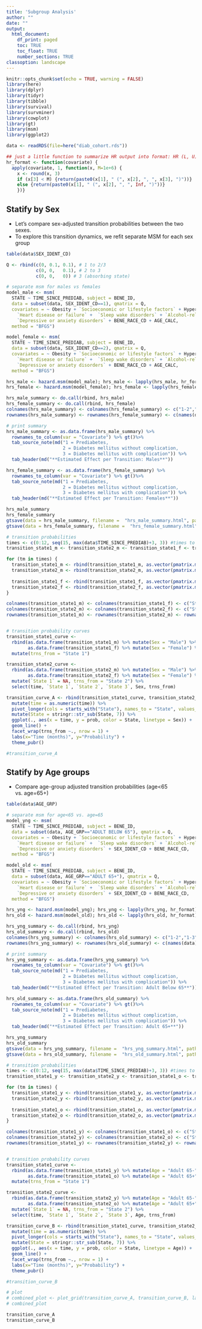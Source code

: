 ```yaml
---
title: 'Subgroup Analysis'
author: ""
date: ""
output:
  html_document:
    df_print: paged
    toc: TRUE
    toc_float: TRUE
    number_sections: TRUE
classoption: landscape
---
```



```r
knitr::opts_chunk$set(echo = TRUE, warning = FALSE)
library(here)
library(dplyr)
library(tidyr)
library(tibble)
library(survival)
library(survminer)
library(cowplot)
library(gt)
library(msm)
library(ggplot2)

data <- readRDS(file=here("diab_cohort.rds"))

## just a little function to summarize HR output into format: HR (L, U)
hr_format <- function(covariate) {
  apply(covariate, 1, function(x, M=1e+6) {
    x <- round(x, 3)
    if (x[3] < M) {return(paste0(x[1], " (", x[2], ", ", x[3], ")"))}
    else {return(paste0(x[1], " (", x[2], ", ", Inf, ")"))}
    })}
```



## Statify by Sex
* Let's compare sex-adjusted transition probabilities between the two sexes.
* To explore this transition dynamics, we refit separate MSM for each sex group

```r
table(data$SEX_IDENT_CD)
```


```r
Q <- rbind(c(0, 0.1, 0.1), # 1 to 2/3
           c(0, 0,   0.1), # 2 to 3
           c(0, 0,   0)) # 3 (absorbing state)

# separate msm for males vs females
model_male <- msm(
  STATE ~ TIME_SINCE_PREDIAB, subject = BENE_ID,
  data = subset(data, SEX_IDENT_CD==1), qmatrix = Q,
  covariates = ~ Obesity + `Socioeconomic or lifestyle factors` + Hypertension +
    `Heart disease or failure` +  `Sleep wake disorders` + `Alcohol-related disorders` +
    `Depressive or anxiety disorders` + BENE_RACE_CD + AGE_CALC,
  method = "BFGS")

model_female <- msm(
  STATE ~ TIME_SINCE_PREDIAB, subject = BENE_ID,
  data = subset(data, SEX_IDENT_CD==2), qmatrix = Q,
  covariates = ~ Obesity + `Socioeconomic or lifestyle factors` + Hypertension +
    `Heart disease or failure` +  `Sleep wake disorders` + `Alcohol-related disorders` +
    `Depressive or anxiety disorders` + BENE_RACE_CD + AGE_CALC,
  method = "BFGS")

hrs_male <- hazard.msm(model_male); hrs_male <- lapply(hrs_male, hr_format)
hrs_female <- hazard.msm(model_female); hrs_female <- lapply(hrs_female, hr_format)

hrs_male_summary <- do.call(rbind, hrs_male)
hrs_female_summary <- do.call(rbind, hrs_female)
colnames(hrs_male_summary) <- colnames(hrs_female_summary) <- c("1-2","1-3","2-3")
rownames(hrs_male_summary) <- rownames(hrs_female_summary) <- c(names(data)[4:10], "Race", "Age (years)")

# print summary
hrs_male_summary <- as.data.frame(hrs_male_summary) %>%
  rownames_to_column(var = "Covariate") %>% gt()%>%
  tab_source_note(md("1 = Prediabetes, 
                     2 = Diabetes mellitus without complication,
                     3 = Diabetes mellitus with complication")) %>%
  tab_header(md("**Estimated Effect per Transition: Males**"))

hrs_female_summary <- as.data.frame(hrs_female_summary) %>%
  rownames_to_column(var = "Covariate") %>% gt()%>%
  tab_source_note(md("1 = Prediabetes, 
                     2 = Diabetes mellitus without complication,
                     3 = Diabetes mellitus with complication")) %>%
  tab_header(md("**Estimated Effect per Transition: Females**"))

hrs_male_summary
hrs_female_summary
gtsave(data = hrs_male_summary, filename =  "hrs_male_summary.html", path = here::here())
gtsave(data = hrs_female_summary, filename =  "hrs_female_summary.html", path = here::here())
```



```r
# transition probabilities
times <- c(0:12, seq(15, max(data$TIME_SINCE_PREDIAB)+3, 3)) #times to compute probs for...
transition_state1_m <- transition_state2_m <- transition_state1_f <- transition_state2_f <- c()

for (tm in times) {
  transition_state1_m <- rbind(transition_state1_m, as.vector(pmatrix.msm(model_male, t = tm)[1,]))
  transition_state2_m <- rbind(transition_state2_m, as.vector(pmatrix.msm(model_male, t = tm)[2,2:3]))
  
  transition_state1_f <- rbind(transition_state1_f, as.vector(pmatrix.msm(model_female, t = tm)[1,]))
  transition_state2_f <- rbind(transition_state2_f, as.vector(pmatrix.msm(model_female, t = tm)[2,2:3]))
}

colnames(transition_state1_m) <- colnames(transition_state1_f) <- c("State 1","State 2","State 3")
colnames(transition_state2_m) <- colnames(transition_state2_f) <- c("State 2","State 3")
rownames(transition_state1_m) <- rownames(transition_state2_m) <- rownames(transition_state1_f) <- rownames(transition_state2_f) <- times


# transition probability curves
transition_state1_curve <- 
  rbind(as.data.frame(transition_state1_m) %>% mutate(Sex = "Male") %>% rownames_to_column(var = "time"),
        as.data.frame(transition_state1_f) %>% mutate(Sex = "Female") %>% rownames_to_column(var = "time")) %>%
  mutate(trns_from = "State 1")

transition_state2_curve <- 
  rbind(as.data.frame(transition_state2_m) %>% mutate(Sex = "Male") %>% rownames_to_column(var = "time"),
        as.data.frame(transition_state2_f) %>% mutate(Sex = "Female") %>% rownames_to_column(var = "time")) %>%
  mutate(`State 1` = NA, trns_from = "State 2") %>%
  select(time, `State 1`, `State 2`, `State 3`, Sex, trns_from) 

transition_curve_A <- rbind(transition_state1_curve, transition_state2_curve) %>%
  mutate(time = as.numeric(time)) %>%
  pivot_longer(cols = starts_with("State"), names_to = "State", values_to = "prob") %>%
  mutate(State = stringr::str_sub(State, 7)) %>%
  ggplot(., aes(x = time, y = prob, color = State, linetype = Sex)) +
  geom_line() +
  facet_wrap(trns_from ~., nrow = 1) +
  labs(x="Time (months)", y="Probability") +
  theme_pubr()

#transition_curve_A
```



## Statify by Age groups
* Compare age-group adjusted transition probabilities (age<65 vs. age=65+)

```r
table(data$AGE_GRP)
```


```r
# separate msm for age<65 vs. age=65
model_yng <- msm(
  STATE ~ TIME_SINCE_PREDIAB, subject = BENE_ID,
  data = subset(data, AGE_GRP=="ADULT BELOW 65"), qmatrix = Q,
  covariates = ~ Obesity + `Socioeconomic or lifestyle factors` + Hypertension +
    `Heart disease or failure` +  `Sleep wake disorders` + `Alcohol-related disorders` +
    `Depressive or anxiety disorders` + SEX_IDENT_CD + BENE_RACE_CD,
  method = "BFGS")

model_old <- msm(
  STATE ~ TIME_SINCE_PREDIAB, subject = BENE_ID,
  data = subset(data, AGE_GRP=="ADULT 65+"), qmatrix = Q,
  covariates = ~ Obesity + `Socioeconomic or lifestyle factors` + Hypertension +
    `Heart disease or failure` +  `Sleep wake disorders` + `Alcohol-related disorders` +
    `Depressive or anxiety disorders` + SEX_IDENT_CD + BENE_RACE_CD,
  method = "BFGS")

hrs_yng <- hazard.msm(model_yng); hrs_yng <- lapply(hrs_yng, hr_format)
hrs_old <- hazard.msm(model_old); hrs_old <- lapply(hrs_old, hr_format)

hrs_yng_summary <- do.call(rbind, hrs_yng)
hrs_old_summary <- do.call(rbind, hrs_old)
colnames(hrs_yng_summary) <- colnames(hrs_old_summary) <- c("1-2","1-3","2-3")
rownames(hrs_yng_summary) <- rownames(hrs_old_summary) <- c(names(data)[4:10], "Sex", "Race")

# print summary
hrs_yng_summary <- as.data.frame(hrs_yng_summary) %>%
  rownames_to_column(var = "Covariate") %>% gt()%>%
  tab_source_note(md("1 = Prediabetes, 
                     2 = Diabetes mellitus without complication,
                     3 = Diabetes mellitus with complication")) %>%
  tab_header(md("**Estimated Effect per Transition: Adult Below 65**"))

hrs_old_summary <- as.data.frame(hrs_old_summary) %>%
  rownames_to_column(var = "Covariate") %>% gt()%>%
  tab_source_note(md("1 = Prediabetes, 
                     2 = Diabetes mellitus without complication,
                     3 = Diabetes mellitus with complication")) %>%
  tab_header(md("**Estimated Effect per Transition: Adult 65+**"))

hrs_yng_summary
hrs_old_summary
gtsave(data = hrs_yng_summary, filename =  "hrs_yng_summary.html", path = here::here())
gtsave(data = hrs_old_summary, filename =  "hrs_old_summary.html", path = here::here())
```



```r
# transition probabilities
times <- c(0:12, seq(15, max(data$TIME_SINCE_PREDIAB)+3, 3)) #times to compute probs for...
transition_state1_y <- transition_state2_y <- transition_state1_o <- transition_state2_o <- c()

for (tm in times) {
  transition_state1_y <- rbind(transition_state1_y, as.vector(pmatrix.msm(model_yng, t = tm)[1,]))
  transition_state2_y <- rbind(transition_state2_y, as.vector(pmatrix.msm(model_yng, t = tm)[2,2:3]))
  
  transition_state1_o <- rbind(transition_state1_o, as.vector(pmatrix.msm(model_old, t = tm)[1,]))
  transition_state2_o <- rbind(transition_state2_o, as.vector(pmatrix.msm(model_old, t = tm)[2,2:3]))
}

colnames(transition_state1_y) <- colnames(transition_state1_o) <- c("State 1","State 2","State 3")
colnames(transition_state2_y) <- colnames(transition_state2_o) <- c("State 2","State 3")
rownames(transition_state1_y) <- rownames(transition_state2_y) <- rownames(transition_state1_o) <- rownames(transition_state2_o) <- times


# transition probability curves
transition_state1_curve <- 
  rbind(as.data.frame(transition_state1_y) %>% mutate(Age = "Adult 65-") %>% rownames_to_column(var = "time"),
        as.data.frame(transition_state1_o) %>% mutate(Age = "Adult 65+") %>% rownames_to_column(var = "time")) %>%
  mutate(trns_from = "State 1")

transition_state2_curve <- 
  rbind(as.data.frame(transition_state2_y) %>% mutate(Age = "Adult 65-") %>% rownames_to_column(var = "time"),
        as.data.frame(transition_state2_o) %>% mutate(Age = "Adult 65+") %>% rownames_to_column(var = "time")) %>%
  mutate(`State 1` = NA, trns_from = "State 2") %>%
  select(time, `State 1`, `State 2`, `State 3`, Age, trns_from) 

transition_curve_B <- rbind(transition_state1_curve, transition_state2_curve) %>%
  mutate(time = as.numeric(time)) %>%
  pivot_longer(cols = starts_with("State"), names_to = "State", values_to = "prob") %>%
  mutate(State = stringr::str_sub(State, 7)) %>%
  ggplot(., aes(x = time, y = prob, color = State, linetype = Age)) +
  geom_line() +
  facet_wrap(trns_from ~., nrow = 1) +
  labs(x="Time (months)", y="Probability") +
  theme_pubr()

#transition_curve_B
```



```r
# plot
# combined_plot <- plot_grid(transition_curve_A, transition_curve_B, labels = c("A", "B"), ncol = 1)
# combined_plot

transition_curve_A
transition_curve_B
```



